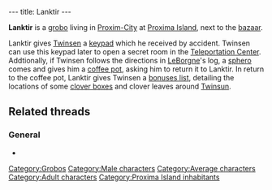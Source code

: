 ---
title: Lanktir
---

{{Character|
Name=Lanktir|
Image=Sailor.gif|
Race=[[Grobo]]|
Gender=Male|
Size=Medium|
Age=Adult}}

'''Lanktir''' is a [[grobo]] living in [[Proxim-City]] at [[Proxima Island]], next to the [[Proxim-City bazaar|bazaar]].

Lanktir gives [[Twinsen]] a [[keypad]] which he received by accident. Twinsen can use this keypad later to open a secret room in the [[Teleportation Center]]. Addtionally, if Twinsen follows the directions in [[LeBorgne]]'s log, a [[sphero]] comes and gives him a [[coffee pot]], asking him to return it to Lanktir. In return to the coffee pot, Lanktir gives Twinsen a [[bonuses list]], detailing the locations of some [[clover boxes]] and clover leaves around [[Twinsun]].

==Related threads==
===General===
* {{thread|id=536|title=yet another unknown quote....}}

[[Category:Grobos]]
[[Category:Male characters]]
[[Category:Average characters]]
[[Category:Adult characters]]
[[Category:Proxima Island inhabitants]]